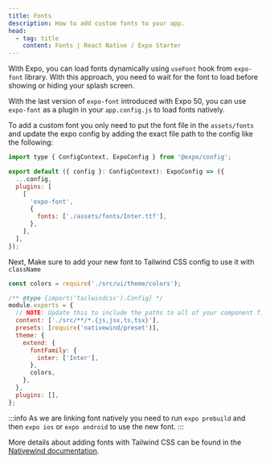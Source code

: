 ```yaml
---
title: Fonts
description: How to add custom fonts to your app.
head:
  - tag: title
    content: Fonts | React Native / Expo Starter
---
```


With Expo, you can load fonts dynamically using `useFont` hook from `expo-font` library. With this approach, you need to wait for the font to load before showing or hiding your splash screen.

With the last version of `expo-font` introduced with Expo 50, you can use `expo-font` as a plugin in your `app.config.js` to load fonts natively.

To add a custom font you only need to put the font file in the `assets/fonts` and update the expo config by adding the exact file path to the config like the following:

```js title="app.config.js"
import type { ConfigContext, ExpoConfig } from '@expo/config';

export default ({ config }: ConfigContext): ExpoConfig => ({
  ...config,
  plugins: [
    [
      'expo-font',
      {
        fonts: ['./assets/fonts/Inter.ttf'],
      },
    ],
  ],
});
```

Next, Make sure to add your new font to Tailwind CSS config to use it with `className`

```js title="tailwind.config.js"
const colors = require('./src/ui/theme/colors');

/** @type {import('tailwindcss').Config} */
module.exports = {
  // NOTE: Update this to include the paths to all of your component files.
  content: ['./src/**/*.{js,jsx,ts,tsx}'],
  presets: [require('nativewind/preset')],
  theme: {
    extend: {
      fontFamily: {
        inter: ['Inter'],
      },
      colors,
    },
  },
  plugins: [],
};
```

:::info
As we are linking font natively you need to run `expo prebuild` and then `expo ios` or `expo android` to use the new font.
:::

More details about adding fonts with Tailwind CSS can be found in the [Nativewind documentation](https://www.nativewind.dev/v4/tailwind/typography/font-family).
